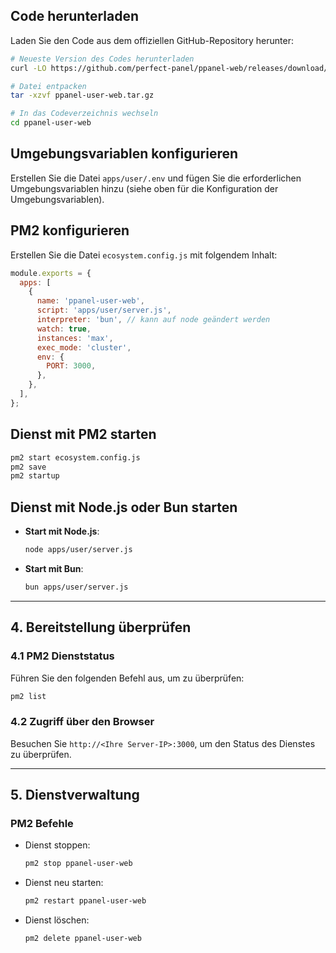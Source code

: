 ## Code herunterladen

Laden Sie den Code aus dem offiziellen GitHub-Repository herunter:

```bash
# Neueste Version des Codes herunterladen
curl -LO https://github.com/perfect-panel/ppanel-web/releases/download/v1.0.0/ppanel-user-web.tar.gz

# Datei entpacken
tar -xzvf ppanel-user-web.tar.gz

# In das Codeverzeichnis wechseln
cd ppanel-user-web
```

## Umgebungsvariablen konfigurieren

Erstellen Sie die Datei `apps/user/.env` und fügen Sie die erforderlichen Umgebungsvariablen hinzu (siehe oben für die Konfiguration der Umgebungsvariablen).

## PM2 konfigurieren

Erstellen Sie die Datei `ecosystem.config.js` mit folgendem Inhalt:

```javascript
module.exports = {
  apps: [
    {
      name: 'ppanel-user-web',
      script: 'apps/user/server.js',
      interpreter: 'bun', // kann auf node geändert werden
      watch: true,
      instances: 'max',
      exec_mode: 'cluster',
      env: {
        PORT: 3000,
      },
    },
  ],
};
```

## Dienst mit PM2 starten

```bash
pm2 start ecosystem.config.js
pm2 save
pm2 startup
```

## Dienst mit Node.js oder Bun starten

- **Start mit Node.js**:

  ```bash
  node apps/user/server.js
  ```

- **Start mit Bun**:

  ```bash
  bun apps/user/server.js
  ```

---

## **4. Bereitstellung überprüfen**

### **4.1 PM2 Dienststatus**

Führen Sie den folgenden Befehl aus, um zu überprüfen:

```bash
pm2 list
```

### **4.2 Zugriff über den Browser**

Besuchen Sie `http://<Ihre Server-IP>:3000`, um den Status des Dienstes zu überprüfen.

---

## **5. Dienstverwaltung**

### **PM2 Befehle**

- Dienst stoppen:

  ```bash
  pm2 stop ppanel-user-web
  ```

- Dienst neu starten:

  ```bash
  pm2 restart ppanel-user-web
  ```

- Dienst löschen:

  ```bash
  pm2 delete ppanel-user-web
  ```


<Giscus />
